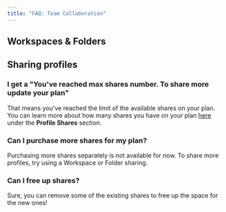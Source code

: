 ```yaml
---
title: "FAQ: Team Collaboration"
---
```


## Workspaces & Folders

## Sharing profiles

### I get a "You've reached max shares number. To share more update your plan"

That means you've reached the limit of the available shares on your plan. You can learn more about how many shares you have on your plan [here](https://gologin.com/pricing/) under the **Profile Shares** section.

### Can I purchase more shares for my plan?

Purchasing more shares separately is not available for now. To share more profiles, try using a Workspace or Folder sharing.

### Can I free up shares?

Sure, you can remove some of the existing shares to free up the space for the new ones\!